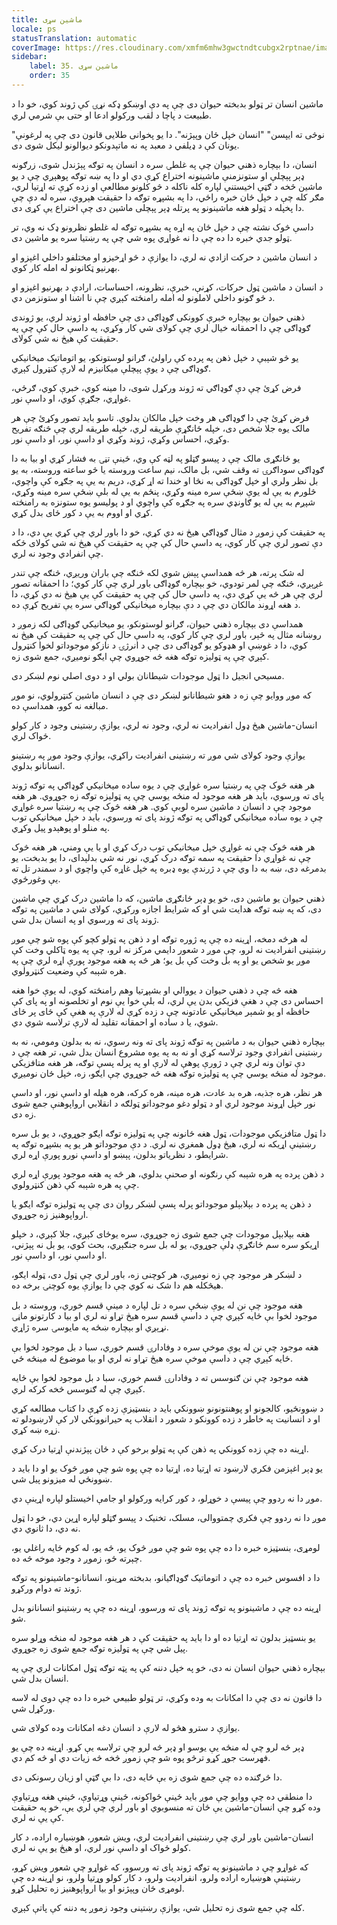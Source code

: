 ```yaml
---
title: ماشین سړی
locale: ps
statusTranslation: automatic
coverImage: https://res.cloudinary.com/xmfm6mhw3gwctndtcubgx2rptnae/image/upload/v1740337243/small_cover_educacion_fundamental_a051170f1c.webp
sidebar:
    label: 35. ماشین سړی
    order: 35
---
```

ماشین انسان تر ټولو بدبخته حیوان دی چې په دې اوښکو ډکه نړۍ کې ژوند کوي، خو دا د طبیعت د پاچا د لقب ورکولو ادعا او حتی بې شرمي لري.

"نوڅی ته ایپسن" "انسان خپل ځان وپېژنه". دا یو پخوانی طلایی قانون دی چې په لرغونې یونان کې د ډیلفي د معبد په نه ماتېدونکو دیوالونو لیکل شوی دی.

انسان، دا بېچاره ذهني حیوان چې په غلطۍ سره د انسان په توګه پېژندل شوی، زرګونه ډېر پېچلې او ستونزمنې ماشینونه اختراع کړې دي او دا په ښه توګه پوهېږي چې د یو ماشین څخه د ګټې اخیستنې لپاره کله ناکله د څو کلونو مطالعې او زده کړې ته اړتیا لري، مګر کله چې د خپل ځان خبره راځي، دا په بشپړه توګه دا حقیقت هېروي، سره له دې چې دا پخپله د ټولو هغه ماشینونو په پرتله ډېر پېچلی ماشین دی چې اختراع یې کړی دی.

داسې څوک نشته چې د خپل ځان په اړه په بشپړه توګه له غلطو نظرونو ډک نه وي، تر ټولو جدي خبره دا ده چې دا نه غواړي پوه شي چې په رښتیا سره یو ماشین دی.

د انسان ماشین د حرکت ازادي نه لري، دا یوازې د څو اړخیزو او مختلفو داخلي اغېزو او بهرنیو ټکانونو له امله کار کوي.

د انسان د ماشین ټول حرکات، کړنې، خبرې، نظرونه، احساسات، ارادې د بهرنیو اغېزو او د څو ګونو داخلي لاملونو له امله رامنځته کېږي چې نا اشنا او ستونزمن دي.

ذهني حیوان یو بېچاره خبرې کوونکی ګوډاګی دی چې حافظه او ژوند لري، یو ژوندی ګوډاګی چې دا احمقانه خیال لري چې کولای شي کار وکړي، په داسې حال کې چې په حقیقت کې هیڅ نه شي کولای.

یو څو شېبې د خپل ذهن په پرده کې راولئ، ګرانو لوستونکو، یو اتوماتیک میخانیکي ګوډاګی چې د یوې پېچلې میکانیزم له لارې کنټرول کېږي.

فرض کړئ چې دې ګوډاګي ته ژوند ورکړل شوی، دا مینه کوي، خبرې کوي، ګرځي، غواړي، جګړې کوي، او داسې نور.

فرض کړئ چې دا ګوډاګی هر وخت خپل مالکان بدلوي. تاسو باید تصور وکړئ چې هر مالک یوه جلا شخص دی، خپله ځانګړې طریقه لري، خپله طریقه لري چې څنګه تفریح وکړي، احساس وکړي، ژوند وکړي او داسې نور، او داسې نور.

یو ځانګړی مالک چې د پیسو ګټلو په لټه کې وي، ځینې تڼۍ به فشار کړي او بیا به دا ګوډاګی سوداګرۍ ته وقف شي، بل مالک، نیم ساعت وروسته یا څو ساعته وروسته، به یو بل نظر ولري او خپل ګوډاګی به نڅا او خندا ته اړ کړي، دریم به یې په جګړه کې واچوي، څلورم به یې له یوې ښځې سره مینه وکړي، پنځم به یې له بلې ښځې سره مینه وکړي، شپږم به یې له یو ګاونډي سره په جګړه کې واچوي او د پولیسو یوه ستونزه به رامنځته کړي او اووم به یې د کور ځای بدل کړي.

په حقیقت کې زموږ د مثال ګوډاګي هیڅ نه دي کړي، خو دا باور لري چې کړي یې دي، دا د دې تصور لري چې کار کوي، په داسې حال کې چې په حقیقت کې هیڅ نه شي کولای ځکه چې انفرادي وجود نه لري.

له شک پرته، هر څه همداسې پېښ شوي لکه څنګه چې باران وریږي، څنګه چې تندر غږېږي، څنګه چې لمر تودوي، خو بېچاره ګوډاګی باور لري چې کار کوي؛ دا احمقانه تصور لري چې هر څه یې کړي دي، په داسې حال کې چې په حقیقت کې یې هیڅ نه دي کړي، دا د هغه اړوند مالکان دي چې د دې بېچاره میخانیکي ګوډاګي سره یې تفریح کړې ده.

همداسې دی بېچاره ذهني حیوان، ګرانو لوستونکو، یو میخانیکي ګوډاګی لکه زموږ د روښانه مثال په څېر، باور لري چې کار کوي، په داسې حال کې چې په حقیقت کې هیڅ نه کوي، دا د غوښې او هډوکو یو ګوډاګی دی چې د انرژۍ د نازکو موجوداتو لخوا کنټرول کېږي چې په ټولیزه توګه هغه څه جوړوي چې ایګو نومیږي، جمع شوی زه.

مسیحي انجیل دا ټول موجودات شیطانان بولي او د دوی اصلي نوم لښکر دی.

که موږ ووایو چې زه د هغو شیطانانو لښکر دی چې د انسان ماشین کنټرولوي، نو موږ مبالغه نه کوو، همداسې ده.

انسان-ماشین هیڅ ډول انفرادیت نه لري، وجود نه لري، یوازې رښتینی وجود د کار کولو ځواک لري.

یوازې وجود کولای شي موږ ته رښتینی انفرادیت راکړي، یوازې وجود موږ په رښتینو انسانانو بدلوي.

هر هغه څوک چې په رښتیا سره غواړي چې د یوه ساده میخانیکي ګوډاګي په توګه ژوند پای ته ورسوي، باید هر هغه موجود له منځه یوسي چې په ټولیزه توګه زه جوړوي. هر هغه موجود چې د انسان د ماشین سره لوبې کوي. هر هغه څوک چې په رښتیا سره غواړي چې د یوه ساده میخانیکي ګوډاګي په توګه ژوند پای ته ورسوي، باید د خپل میخانیکي توب په منلو او پوهېدو پیل وکړي.

هر هغه څوک چې نه غواړي خپل میخانیکي توب درک کړي او یا یې ومني، هر هغه څوک چې نه غواړي دا حقیقت په سمه توګه درک کړي، نور نه شي بدلېدای، دا یو بدبخت، یو بدمرغه دی، ښه به دا وي چې د ژرندې یوه ډبره په خپل غاړه کې واچوي او د سمندر تل ته یې وغورځوي.

ذهني حیوان یو ماشین دی، خو یو ډېر ځانګړی ماشین، که دا ماشین درک کړي چې ماشین دی، که په ښه توګه هدایت شي او که شرایط اجازه ورکړي، کولای شي د ماشین په توګه ژوند پای ته ورسوي او په انسان بدل شي.

له هرڅه دمخه، اړینه ده چې په ژوره توګه او د ذهن په ټولو کچو کې پوه شو چې موږ رښتینی انفرادیت نه لرو، چې موږ د شعور دایمي مرکز نه لرو، چې په یوه ټاکلي وخت کې موږ یو شخص یو او په بل وخت کې بل یو؛ هر څه په هغه موجود پورې اړه لري چې په هره شېبه کې وضعیت کنټرولوي.

هغه څه چې د ذهني حیوان د یووالي او بشپړتیا وهم رامنځته کوي، له یوې خوا هغه احساس دی چې د هغې فزیکي بدن یې لري، له بلې خوا یې نوم او تخلصونه او په پای کې حافظه او یو شمېر میخانیکي عادتونه چې د زده کړې له لارې په هغې کې ځای پر ځای شوي، یا د ساده او احمقانه تقلید له لارې ترلاسه شوي دي.

بېچاره ذهني حیوان به د ماشین په توګه ژوند پای ته ونه رسوي، نه به بدلون ومومي، نه به رښتینی انفرادي وجود ترلاسه کړي او نه به په یوه مشروع انسان بدل شي، تر هغه چې د دې توان ونه لري چې د ژورې پوهې له لارې او په پرله پسې توګه، هر هغه متافزیکي موجود له منځه یوسي چې په ټولیزه توګه هغه څه جوړوي چې ایګو، زه، خپل ځان نومیږي.

هر نظر، هره جذبه، هره بد عادت، هره مینه، هره کرکه، هره هیله او داسې نور، او داسې نور خپل اړوند موجود لري او د ټولو دغو موجوداتو ټولګه د انقلابي ارواپوهنې جمع شوی زه دی.

دا ټول متافزیکي موجودات، ټول هغه ځانونه چې په ټولیزه توګه ایګو جوړوي، د یو بل سره رښتینې اړیکه نه لري، هیڅ ډول همغږي نه لري. د دې موجوداتو هر یو په بشپړه توګه په شرایطو، د نظریاتو بدلون، پېښو او داسې نورو پورې اړه لري.

د ذهن پرده په هره شېبه کې رنګونه او صحنې بدلوي، هر څه په هغه موجود پورې اړه لري چې په هره شېبه کې ذهن کنټرولوي.

د ذهن په پرده د بېلابېلو موجوداتو پرله پسې لښکر روان دی چې په ټولیزه توګه ایګو یا ارواپوهنیز زه جوړوي.

هغه بېلابېل موجودات چې جمع شوی زه جوړوي، سره یوځای کېږي، جلا کېږي، د خپلو اړیکو سره سم ځانګړې ډلې جوړوي، یو له بل سره جنګېږي، بحث کوي، یو بل نه پېژني، او داسې نور، او داسې نور.

د لښکر هر موجود چې زه نومیږي، هر کوچنی زه، باور لري چې ټول دی، ټوله ایګو، هیڅکله هم دا شک نه کوي چې دا یوازې یوه کوچنۍ برخه ده.

هغه موجود چې نن له یوې ښځې سره د تل لپاره د مینې قسم خوري، وروسته د بل موجود لخوا بې ځایه کېږي چې د داسې قسم سره هیڅ تړاو نه لري او بیا د کارتونو ماڼۍ نړېږي او بېچاره ښځه په مایوسۍ سره ژاړي.

هغه موجود چې نن له یوې موخې سره د وفادارۍ قسم خوري، سبا د بل موجود لخوا بې ځایه کېږي چې د داسې موخې سره هیڅ تړاو نه لري او بیا موضوع له مینځه ځي.

هغه موجود چې نن ګنوسس ته د وفادارۍ قسم خوري، سبا د بل موجود لخوا بې ځایه کېږي چې له ګنوسس څخه کرکه لري.

د ښوونځیو، کالجونو او پوهنتونونو ښوونکي باید د بنسټیزې زده کړې دا کتاب مطالعه کړي او د انسانیت په خاطر د زده کوونکو د شعور د انقلاب په حیرانوونکي لار کې لارښودلو ته زړه ښه کړي.

اړینه ده چې زده کوونکي په ذهن کې په ټولو برخو کې د ځان پېژندنې اړتیا درک کړي.

یو ډېر اغېزمن فکري لارښود ته اړتیا ده، اړتیا ده چې پوه شو چې موږ څوک یو او دا باید د ښوونځي له میزونو پیل شي.

موږ دا نه ردوو چې پیسې د خوړلو، د کور کرایه ورکولو او جامې اخیستلو لپاره اړینې دي.

موږ دا نه ردوو چې فکري چمتووالی، مسلک، تخنیک د پیسو ګټلو لپاره اړین دي، خو دا ټول نه دي، دا ثانوي دي.

لومړی، بنسټیزه خبره دا ده چې پوه شو چې موږ څوک یو، څه یو، له کوم ځایه راغلي یو، چېرته ځو، زموږ د وجود موخه څه ده.

دا د افسوس خبره ده چې د اتوماتیک ګوډاګیانو، بدبخته مړینو، انسانانو-ماشینونو په توګه ژوند ته دوام ورکړو.

اړینه ده چې د ماشینونو په توګه ژوند پای ته ورسوو، اړینه ده چې په رښتینو انسانانو بدل شو.

یو بنسټیز بدلون ته اړتیا ده او دا باید په حقیقت کې د هر هغه موجود له منځه وړلو سره پیل شي چې په ټولیزه توګه جمع شوی زه جوړوي.

بېچاره ذهني حیوان انسان نه دی، خو په خپل دننه کې په پټه توګه ټول امکانات لري چې په انسان بدل شي.

دا قانون نه دی چې دا امکانات به وده وکړي، تر ټولو طبیعي خبره دا ده چې دوی له لاسه ورکړل شي.

یوازې د سترو هڅو له لارې د انسان دغه امکانات وده کولای شي.

ډېر څه لرو چې له منځه یې یوسو او ډېر څه لرو چې ترلاسه یې کړو. اړینه ده چې یو فهرست جوړ کړو ترڅو پوه شو چې زموږ څخه څه زیات دي او څه کم دي.

دا څرګنده ده چې جمع شوی زه بې ځایه دی، دا بې ګټې او زیان رسونکی دی.

دا منطقي ده چې ووایو چې موږ باید ځینې ځواکونه، ځینې وړتیاوې، ځینې هغه وړتیاوې وده کړو چې انسان-ماشین یې ځان ته منسوبوي او باور لري چې لري یې، خو په حقیقت کې یې نه لري.

انسان-ماشین باور لري چې رښتینی انفرادیت لري، ویښ شعور، هوښیاره اراده، د کار کولو ځواک او داسې نور لري، او هیڅ یو یې نه لري.

که غواړو چې د ماشینونو په توګه ژوند پای ته ورسوو، که غواړو چې شعور ویښ کړو، رښتینې هوښیاره اراده ولرو، انفرادیت ولرو، د کار کولو وړتیا ولرو، نو اړینه ده چې لومړی ځان وپېژنو او بیا ارواپوهنیز زه تحلیل کړو.

کله چې جمع شوی زه تحلیل شي، یوازې رښتینی وجود زموږ په دننه کې پاتې کېږي.

